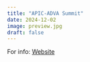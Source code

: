 ```yaml
---
title: "APIC-ADVA Summit"
date: 2024-12-02
image: preview.jpg
draft: false
---
```


For info: [Website](https://www.apicsummit.org/)